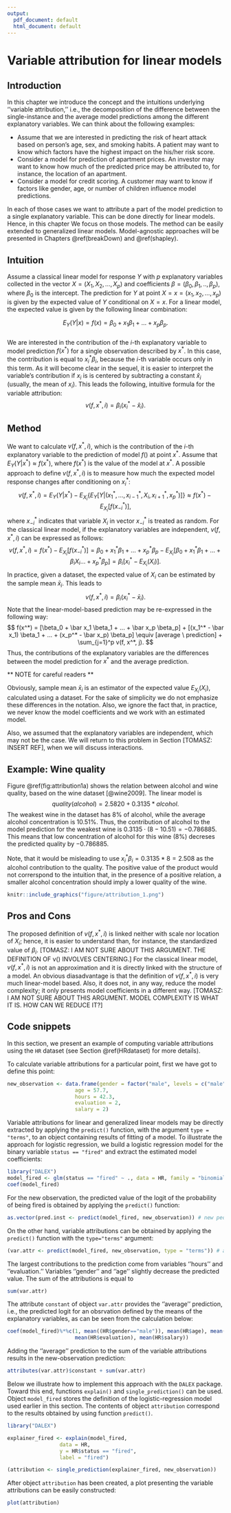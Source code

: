 ```yaml
---
output:
  pdf_document: default
  html_document: default
---
```

# Variable attribution for linear models {#variableAttributionMethods}

## Introduction  

In this chapter we introduce the concept and the intuitions underlying ''variable attribution,'' i.e., the decomposition of the difference between the single-instance and the average model predictions among the different explanatory variables. We can think about the following examples:

* Assume that we are interested in predicting the risk of heart attack based on person's age, sex, and smoking habits. A patient may want to know which factors have the highest impact on the his/her risk score.
* Consider a model for prediction of apartment prices. An investor may want to know how much of the predicted price may be attributed to, for instance, the location of an apartment.
* Consider a model for credit scoring. A customer may want to know if factors like gender, age, or number of children influence model predictions.

In each of those cases we want to attribute a part of the model prediction to a single explanatory variable. This can be done directly for linear models. Hence, in this chapter We focus on those models. The method can be easily extended to generalized linear models. Model-agnostic approaches will be presented in Chapters \@ref(breakDown) and \@ref(shapley).

## Intuition  

Assume a classical linear model for response $Y$ with $p$ explanatory variables collected in the vector $X = (X_1, X_2, \ldots, X_p)$ and coefficients $\beta = (\beta_0, \beta_1, .., \beta_p)$, where $\beta_0$ is the intercept. The prediction for $Y$ at point $X=x=(x_1, x_2, \ldots, x_p)$ is given by the expected value of $Y$ conditional on $X=x$. For a linear model, the expected value is given by the following linear combination:  

$$
E_Y(Y | x) = f(x) = \beta_0 + x_1 \beta_1 + \ldots + x_p \beta_p.
$$  
We are interested in the contribution of the $i$-th explanatory variable to model prediction $f(x^*)$ for a single observation described by $x^*$. In this case, the contribution is equal to $x^*_i\beta_i$, because the $i$-th variable occurs only in this term. As it will become clear in the sequel, it is easier to interpret the variable's contribution if $x_i$ is is centered by subtracting a constant $\hat x_i$ (usually, the mean of $x_i$). This leads the following, intuitive formula for the variable attribution:
$$
v(f, x^*, i) = \beta_i (x_i^* - \hat x_i).
$$

## Method

We want to calculate $v(f, x^*, i)$, which is the contribution of the $i$-th explanatory variable to the prediction of model $f()$ at point $x^*$. Assume that $E_Y(Y | x^*) \approx f(x^*)$, where $f(x^*)$ is the value of the model at $x^*$. A possible approach to define $v(f, x^*, i)$ is to measure how much the expected model response changes after conditioning on $x_i^*$:
$$
v(f, x^*, i) = E_Y(Y | x^*) - E_{X_i}\{E_Y[Y | (x_1^*,\ldots,x_{i-1}^*,X_i,x_{i+1}^*,x_p^*)]\}\approx f(x^*) - E_{X_i}[f(x_{-i}^*)],
$$
where $x_{-i}^*$ indicates that variable $X_i$ in vector $x_{-i}^*$ is treated as random. For the classical linear model, if the explanatory variables are independent, $v(f, x^*, i)$ can be expressed as follows:
$$
v(f, x^*, i) = f(x^*) - E_{X_i}[f(x_{-i}^*)] = \beta_0 + x_1^* \beta_1 + \ldots + x_p^* \beta_p - E_{X_i}[\beta_0 + x_1^* \beta_1 + \ldots +\beta_i X_i \ldots + x_p^* \beta_p] = \beta_i[x^*_i - E_{X_i}(X_i)].
$$
In practice, given a dataset, the expected value of $X_i$ can be estimated by the sample mean $\bar x_i$. This leads to  
$$
v(f, x^*, i) = \beta_i (x^*_i - \bar x_i).
$$
Note that the linear-model-based prediction may be re-expressed in the following way:
$$
f(x^*) = [\beta_0 + \bar x_1 \beta_1 + ... + \bar x_p \beta_p] + [(x_1^* - \bar x_1) \beta_1 + ... + (x_p^* - \bar x_p) \beta_p] \equiv [average \ prediction] + \sum_{j=1}^p v(f, x^*, j).
$$
Thus, the contributions of the explanatory variables are the differences between the model prediction for $x^*$ and  the average prediction.

** NOTE for careful readers **

Obviously, sample mean $\bar x_i$ is an estimator of the expected value $E_{X_i}(X_i)$, calculated using a dataset. For the sake of simplicity we do not emphasize these differences in the notation. Also, we ignore the fact that, in practice, we never know the model coefficients and we work with an estimated model. 

Also, we assumed that the explanatory variables are independent, which may not be the case. We will return to this problem in Section [TOMASZ: INSERT REF], when we will discuss interactions.

## Example: Wine quality

Figure \@ref(fig:attribution1a) shows the relation between alcohol and wine quality, based on the wine dataset [@wine2009]. The linear model is
$$
quality(alcohol) = 2.5820 + 0.3135 * alcohol.
$$
The weakest wine in the dataset has 8\% of alcohol, while the average alcohol concentration is 10.51\%. Thus, the contribution of alcohol to the model prediction for the weakest wine is $0.3135 \cdot (8-10.51) = -0.786885$. This  means that low concentration of alcohol for this wine (8\%) decreses the predicted quality by $-0.786885$.

Note, that it would be misleading to use $x_i^*\beta_i = 0.3135*8 = 2.508$ as the alcohol contribution to the quality. The positive value of the product would not correrspond to the intuition that, in the presence of a positive relation, a smaller alcohol concentration should imply a lower quality of the wine.

```r
knitr::include_graphics("figure/attribution_1.png")
```

## Pros and Cons

The proposed definition of $v(f, x^*, i)$ is linked neither with scale nor location of $X_i$; hence, it is easier to understand than, for instance, the standardized value of $\beta_i$. [TOMASZ: I AM NOT SURE ABOUT THIS ARGUMENT. THE DEFINITION OF v() INVOLVES CENTERING.] For the classical linear model, $v(f, x^*, i)$ is not an approximation and it is directly linked with the structure of a model. An obvious diasadvantage is that the definition of $v(f, x^*, i)$ is very much linear-model based. Also, it does not, in any way, reduce the model complexity; it only presents model coefficients in a different way. [TOMASZ: I AM NOT SURE ABOUT THIS ARGUMENT. MODEL COMPLEXITY IS WHAT IT IS. HOW CAN WE REDUCE IT?]


## Code snippets

In this section, we present an example of computing variable attributions using the `HR` dataset (see Section \@ref(HRdataset) for more details). 

To calculate variable attributions for a particular point, first we have got to define this point:

```r
new_observation <- data.frame(gender = factor("male", levels = c("male", "female")),
                      age = 57.7,
                      hours = 42.3,
                      evaluation = 2,
                      salary = 2)
```

Variable attributions for linear and generalized linear models may be directly extracted by applying the `predict()` function, with the argument `type = "terms"`, to an object containing results of fitting of a model. To illustrate the approach for logistic regression, we build a logistic regression model for the binary variable `status == "fired"` and extract the estimated model coefficients:

```r
library("DALEX")
model_fired <- glm(status == "fired" ~ ., data = HR, family = "binomial")
coef(model_fired)
```
For the new observation, the predicted value of the logit of the probability of being fired is obtained by applying the `predict()` function:
```r
as.vector(pred.inst <- predict(model_fired, new_observation)) # new pediction
```
On the other hand, variable attributions can be obtained by applying the `predict()` function with the `type="terms"` argument:
```r
(var.attr <- predict(model_fired, new_observation, type = "terms")) # attributions
```
The largest contributions to the prediction come from variables ''hours'' and ''evaluation.'' Variables ''gender'' and ''age'' slightly decrease the predicted value. The sum of the attributions is equal to
```r
sum(var.attr)
```
The attribute `constant` of object `var.attr` provides the ''average'' prediction, i.e., the predicted logit for an obsrvation defined by the means of the explanatory variables, as can be seen from the calculation below:
```r
coef(model_fired)%*%c(1, mean((HR$gender=="male")), mean(HR$age), mean(HR$hours), 
                      mean(HR$evaluation), mean(HR$salary))
```
Adding the ''average'' prediction to the sum of the variable attributions results in the new-observation prediction:
```r
attributes(var.attr)$constant + sum(var.attr)
```
Below we illustrate how to implement this approach with the `DALEX` package. Toward this end, functions `explain()` and `single_prediction()` can be used. Object `model_fired` stores the definition of the logistic-regression model used earlier in this section. The contents of object `attribution` correspond to the results obtained by using function `predict()`.
```r
library("DALEX")

explainer_fired <- explain(model_fired,
                 data = HR,
                 y = HR$status == "fired",
                 label = "fired")

(attribution <- single_prediction(explainer_fired, new_observation))
```
After object `attribution` has been created, a plot presenting the variable attributions can be easily constructed:
```r
plot(attribution)
```

